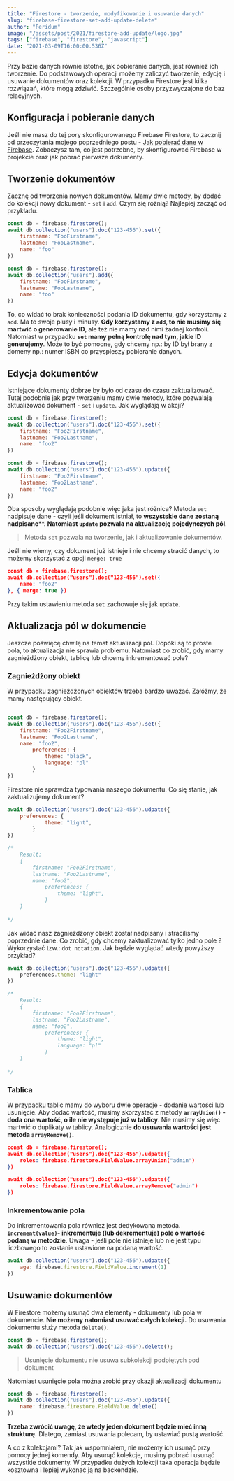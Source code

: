 ```yaml
---
title: "Firestore - tworzenie, modyfikowanie i usuwanie danych"
slug: "firebase-firestore-set-add-update-delete"
author: "Feridum"
image: "/assets/post/2021/firestore-add-update/logo.jpg"
tags: ["firebase", "firestore", "javascript"]
date: "2021-03-09T16:00:00.536Z"
---
```


Przy bazie danych równie istotne, jak pobieranie danych, jest również ich tworzenie. Do podstawowych operacji możemy zaliczyć tworzenie, edycję i usuwanie dokumentów oraz kolekcji. W przypadku Firestore jest kilka rozwiązań, które mogą zdziwić. Szczególnie osoby przyzwyczajone do baz relacyjnych.



## Konfiguracja i pobieranie danych

Jeśli nie masz do tej pory skonfigurowanego Firebase Firestore, to zacznij od przeczytania mojego poprzedniego postu - [Jak pobierać dane w Firebase](https://fsgeek.pl/post/firebase-firestore-pobieranie-danych/). Zobaczysz tam, co jest potrzebne, by skonfigurować Firebase w projekcie oraz jak pobrać pierwsze dokumenty. 

## Tworzenie dokumentów

Zacznę od tworzenia nowych dokumentów. Mamy dwie metody, by dodać do kolekcji nowy dokument - `set` i `add`. Czym się różnią? Najlepiej zacząć od przykładu.

```js
const db = firebase.firestore();
await db.collection("users").doc("123-456").set({
    firstname: "FooFirstname",
    lastname: "FooLastname",
    name: "foo"
})
```

```js
const db = firebase.firestore();
await db.collection("users").add({
    firstname: "FooFirstname",
    lastname: "FooLastname",
    name: "foo"
})
```

To, co widać to brak konieczności podania ID dokumentu, gdy korzystamy z `add`. Ma to swoje plusy i minusy. **Gdy korzystamy z `add`, to nie musimy się martwić o generowanie ID**, ale też nie mamy nad nimi żadnej kontroli. Natomiast w przypadku **`set` mamy pełną kontrolę nad tym, jakie ID generujemy**. Może to być pomocne, gdy chcemy np.: by ID był brany z domeny np.: numer ISBN co przyspieszy pobieranie danych.

## Edycja dokumentów

Istniejące dokumenty dobrze by było od czasu do czasu zaktualizować. Tutaj podobnie jak przy tworzeniu mamy dwie metody, które pozwalają aktualizować dokument - `set` i `update`. Jak wyglądają w akcji?

```jsx
const db = firebase.firestore();
await db.collection("users").doc("123-456").set({
    firstname: "Foo2Firstname",
    lastname: "Foo2Lastname",
    name: "foo2"
})
```

```jsx
const db = firebase.firestore();
await db.collection("users").doc("123-456").update({
    firstname: "Foo2Firstname",
    lastname: "Foo2Lastname",
    name: "foo2"
})
```

Oba sposoby wyglądają podobnie więc jaka jest różnica? Metoda `set` nadpisuje dane - czyli jeśli dokument istniał, to **wszystskie dane zostaną nadpisane****. **Natomiast `update` pozwala na aktualizację pojedynczych pól**.

> Metoda `set` pozwala na tworzenie, jak i aktualizowanie dokumentów.

Jeśli nie wiemy, czy dokument już istnieje i nie chcemy stracić danych, to możemy skorzystać z opcji `merge: true`

```json
const db = firebase.firestore();
await db.collection("users").doc("123-456").set({
    name: "foo2"
}, { merge: true })
```

Przy takim ustawieniu metoda `set` zachowuje się jak `update`.

## Aktualizacja pól w dokumencie

Jeszcze poświęcę chwilę na temat aktualizacji pól. Dopóki są to proste pola, to aktualizacja nie sprawia problemu. Natomiast co zrobić, gdy mamy zagnieżdżony obiekt, tablicę lub chcemy inkrementować pole?

### Zagnieżdżony obiekt

W przypadku zagnieżdżonych obiektów trzeba bardzo uważać. Załóżmy, że mamy następujący obiekt.

```jsx

const db = firebase.firestore();
await db.collection("users").doc("123-456").set({
    firstname: "Foo2Firstname",
    lastname: "Foo2Lastname",
    name: "foo2",
		preferences: {
			theme: "black",
			language: "pl"
		}
})

```

Firestore nie sprawdza typowania naszego dokumentu. Co się stanie, jak zaktualizujemy dokument?

```jsx
await db.collection("users").doc("123-456").udpate({
    preferences: {
			theme: "light",
		}
})

/*
	Result: 
	{
	    firstname: "Foo2Firstname",
	    lastname: "Foo2Lastname",
	    name: "foo2",
			preferences: {
				theme: "light",
			}
	}
	
*/
```
Jak widać nasz zagnieżdżony obiekt został nadpisany i straciliśmy poprzednie dane. Co zrobić, gdy chcemy zaktualizować tylko jedno pole ? Wykorzystać tzw.: `dot notation`.  Jak będzie wyglądać wtedy powyższy przykład?

```js
await db.collection("users").doc("123-456").udpate({
    preferences.theme: "light"
})

/*
	Result: 
	{
	    firstname: "Foo2Firstname",
	    lastname: "Foo2Lastname",
	    name: "foo2",
			preferences: {
				theme: "light",
				language: "pl"
			}
	}
	
*/
```

### Tablica

W przypadku tablic mamy do wyboru dwie operacje - dodanie wartości lub usunięcie. Aby dodać wartość, musimy skorzystać z metody **`arrayUnion()` - doda ona wartość, o ile nie występuje już w tablicy**. Nie musimy się więc martwić o duplikaty w tablicy. Analogicznie **do usuwania wartości jest metoda `arrayRemove()`.**

```json
const db = firebase.firestore();
await db.collection("users").doc("123-456").udpate({
    roles: firebase.firestore.FieldValue.arrayUnion("admin")
})

await db.collection("users").doc("123-456").udpate({
    roles: firebase.firestore.FieldValue.arrayRemove("admin")
})
```

### Inkrementowanie pola

Do inkrementowania pola również jest dedykowana metoda.  **`increment(value)`- inkrementuje (lub dekrementuje) pole o wartość podaną w metodzie**. Uwaga - jeśli pole nie istnieje lub nie jest typu liczbowego to zostanie ustawione na podaną wartość.

```jsx
await db.collection("users").doc("123-456").udpate({
    age: firebase.firestore.FieldValue.increment(1)
})
```

## Usuwanie dokumentów

W Firestore możemy usunąć dwa elementy - dokumenty lub pola w dokumencie. **Nie możemy natomiast usuwać całych kolekcji.** Do usuwania dokumentu służy metoda `delete()`.

```jsx
const db = firebase.firestore();
await db.collection("users").doc("123-456").delete();
```

> Usunięcie dokumentu nie usuwa subkolekcji podpiętych pod dokument

Natomiast usunięcie pola można zrobić przy okazji aktualizacji dokumentu

```jsx
const db = firebase.firestore();
await db.collection("users").doc("123-456").update({
    name: firebase.firestore.FieldValue.delete()
})
```

**Trzeba zwrócić uwagę, że wtedy jeden dokument będzie mieć inną strukturę.** Dlatego, zamiast usuwania polecam, by ustawiać pustą wartość. 

A co z kolekcjami? Tak jak wspomniałem, nie możemy ich usunąć przy pomocy jednej komendy. Aby usunąć kolekcje, musimy pobrać i usunąć wszystkie dokumenty. W przypadku dużych kolekcji taka operacja będzie kosztowna i lepiej wykonać ją na backendzie.